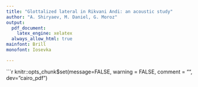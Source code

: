 ```yaml
---
title: "Glottalized lateral in Rikvani Andi: an acoustic study"
author: "A. Shiryaev, M. Daniel, G. Moroz"
output: 
  pdf_document:
    latex_engine: xelatex
  always_allow_html: true
mainfont: Brill
monofont: Iosevka

---
```


```r
knitr::opts_chunk$set(message=FALSE, warning = FALSE, comment = "", dev="cairo_pdf")
